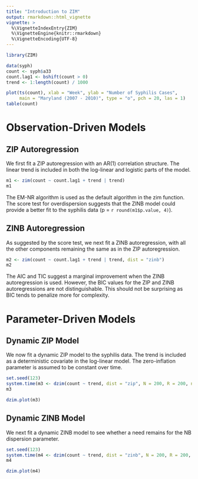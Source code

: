 ```yaml
---
title: "Introduction to ZIM"
output: rmarkdown::html_vignette
vignette: >
  %\VignetteIndexEntry{ZIM}
  %\VignetteEngine{knitr::rmarkdown}
  %\VignetteEncoding{UTF-8}
---
```


```r
library(ZIM)
```

```r
data(syph)
count <- syph$a33
count.lag1 <- bshift(count > 0)
trend <- 1:length(count) / 1000
```

```r
plot(ts(count), xlab = "Week", ylab = "Number of Syphilis Cases", 
     main = "Maryland (2007 - 2010)", type = "o", pch = 20, las = 1)
table(count)
```

# Observation-Driven Models

## ZIP Autoregression

We first fit a ZIP autoregression with an AR(1) correlation structure. The linear trend is included in both the log-linear and logistic parts of the model. 

```r
m1 <- zim(count ~ count.lag1 + trend | trend)
m1
```

The EM-NR algorithm is used as the default algorithm in the zim function. The score test for overdispersion suggests that the ZINB model could provide a better fit to the syphilis data (p = `r round(m1$p.value, 4)`).

## ZINB Autoregression

As suggested by the score test, we next fit a ZINB autoregression, with all the other components remaining the same as in the ZIP autoregression.

```r
m2 <- zim(count ~ count.lag1 + trend | trend, dist = "zinb")
m2
```

The AIC and TIC suggest a marginal improvement when the ZINB autoregression is used. However, the BIC values for the ZIP and ZINB autoregressions are not distinguishable. This should not be surprising as BIC tends to penalize more for complexity.

# Parameter-Driven Models

## Dynamic ZIP Model

We now fit a dynamic ZIP model to the syphilis data. The trend is included as a deterministic covariate in the log-linear model. The zero-inflation parameter is assumed to be constant over time.

```r
set.seed(123)
system.time(m3 <- dzim(count ~ trend, dist = "zip", N = 200, R = 200, niter = 100))
m3
```

```r
dzim.plot(m3)
```

## Dynamic ZINB Model

We next fit a dynamic ZINB model to see whether a need remains for the NB dispersion parameter.

```r
set.seed(123)
system.time(m4 <- dzim(count ~ trend, dist = "zinb", N = 200, R = 200, niter = 100))
m4
```

```r
dzim.plot(m4)
```


